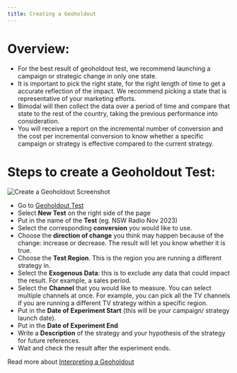```yaml
---
title: Creating a Geoholdout
---
```

# Overview:
- For the best result of geoholdout test, we recommend launching a campaign or strategic change in only one state.
- It is important to pick the right state, for the right length of time to get a accurate reflection of the impact. We recommend picking a state that is representative of your marketing efforts.
- Bimodal will then collect the data over a period of time and compare that state to the rest of the country, taking the previous performance into consideration.
- You will receive a report on the incremental number of conversion and the cost per incremental conversion to know whether a specific campaign or strategy is effective compared to the current strategy.

# Steps to create a Geoholdout Test:

![Create a Geoholdout Screenshot](https://childish-evening-2be.notion.site/image/https%3A%2F%2Fprod-files-secure.s3.us-west-2.amazonaws.com%2Fdb2a3bd2-4ab6-4791-9fcb-408445a57de8%2F81529831-e3bb-46f6-8cfe-e603b8d72eaf%2FScreen_Shot_2023-10-31_at_1.28.12_pm.png?table=block&id=39c8a402-d19d-45bf-b769-b53ab6c262a1&spaceId=db2a3bd2-4ab6-4791-9fcb-408445a57de8&width=580&userId=&cache=v2)

- Go to [Geoholdout Test](https://bimodal.io/geoholdout-test)
- Select **New Test** on the right side of the page
- Put in the name of the **Test** (eg. NSW Radio Nov 2023)
- Select the corresponding **conversion** you would like to use.
- Choose the **direction of change** you think may happen because of the change: increase or decrease. The result will let you know whether it is true.
- Choose the **Test Region**. This is the region you are running a different strategy in.
- Select the **Exogenous Data**: this is to exclude any data that could impact the result. For example, a sales period.
- Select the **Channel** that you would like to measure. You can select multiple channels at once. For example, you can pick all the TV channels if you are running a different TV strategy within a specific region.
- Put in the **Date of Experiment Start** (this will be your campaign/ strategy launch date).
- Put in the **Date of Experiment End**
- Write a **Description** of the strategy and your hypothesis of the strategy for future references.
- Wait and check the result after the experiment ends.

Read more about [Interpreting a Geoholdout](InterpretingGeoholdout.mdx)